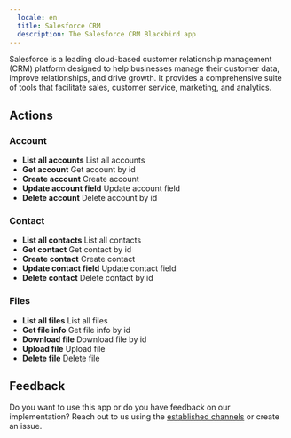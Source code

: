 ```yaml
---
  locale: en
  title: Salesforce CRM
  description: The Salesforce CRM Blackbird app
---
```


<LinkCard title="View on Github" target="_blank" href="https://github.com/bb-io/SalesforceCRM" icon="github" />

Salesforce is a leading cloud-based customer relationship management (CRM) platform designed to help businesses manage their customer data, improve relationships, and drive growth. It provides a comprehensive suite of tools that facilitate sales, customer service, marketing, and analytics.

## Actions

###  Account
- **List all accounts** List all accounts
- **Get account** Get account by id
- **Create account** Create account
- **Update account field** Update account field
- **Delete account** Delete account by id

###  Contact
- **List all contacts** List all contacts
- **Get contact** Get contact by id
- **Create contact** Create contact
- **Update contact field** Update contact field
- **Delete contact** Delete contact by id

###  Files
- **List all files** List all files
- **Get file info** Get file info by id
- **Download file** Download file by id
- **Upload file** Upload file
- **Delete file** Delete file

## Feedback

Do you want to use this app or do you have feedback on our implementation? Reach out to us using the [established channels](https://www.blackbird.io/) or create an issue.

